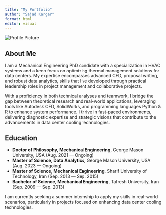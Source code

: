 ```yaml
---
title: "My Portfolio"
author: "Sajad Kargar"
format: html
editor: visual
---
```


::: profile
<img src="profile.jpg" alt="Profile Picture"/>
:::

## About Me

I am a Mechanical Engineering PhD candidate with a specialization in HVAC systems and a keen focus on optimizing thermal management solutions for data centers. My expertise encompasses advanced CFD, proposal writing, and robust data analytics, skills that I've developed through practical leadership roles in project management and collaborative projects.

With a proficiency in both technical analyses and teamwork, I bridge the gap between theoretical research and real-world applications, leveraging tools like Autodesk CFD, SolidWorks, and programming languages Python & R to enhance system performance. I thrive in fast-paced environments, delivering diagnostic expertise and strategic visions that contribute to the advancements in data center cooling technologies.

## Education

-   **Doctor of Philosophy, Mechanical Engineering**, George Mason University, USA (Aug. 2021 — Ongoing)
-   **Master of Science, Data Analytics**, George Mason University, USA (Aug. 2023 — Ongoing)
-   **Master of Science, Mechanical Engineering**, Sharif University of Technology, Iran (Sep. 2013 — Sep. 2015)
-   **Bachelor of Science, Mechanical Engineering**, Tafresh University, Iran (Sep. 2009 — Sep. 2013)

I am currently seeking a summer internship to apply my skills in real-world scenarios, particularly in projects focused on enhancing data center cooling technologies.
